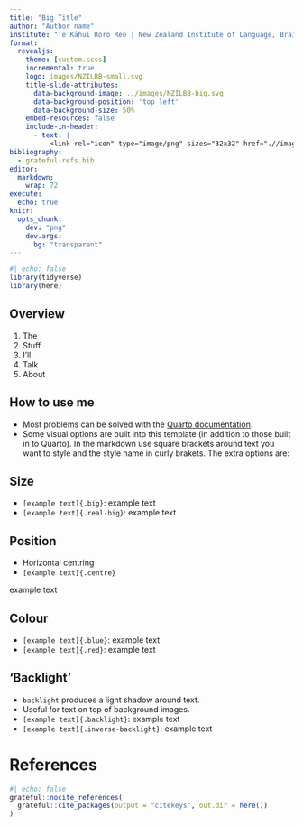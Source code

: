 ```yaml
---
title: "Big Title"
author: "Author name"
institute: "Te Kāhui Roro Reo | New Zealand Institute of Language, Brain and Behaviour <br/> Te Whare Wānanga o Waitaha | University of Canterbury"
format:
  revealjs:
    theme: [custom.scss]
    incremental: true
    logo: images/NZILBB-small.svg
    title-slide-attributes:
      data-background-image: ../images/NZILBB-big.svg
      data-background-position: 'top left'
      data-background-size: 50%
    embed-resources: false
    include-in-header:
      - text: |
          <link rel="icon" type="image/png" sizes="32x32" href=".//images/fav.png" />
bibliography: 
  - grateful-refs.bib
editor: 
  markdown: 
    wrap: 72
execute: 
  echo: true
knitr:
  opts_chunk: 
    dev: "png"
    dev.args: 
      bg: "transparent"
---
```


```r
#| echo: false
library(tidyverse)
library(here)
```


## Overview

1. The
2. Stuff
3. I'll
4. Talk
5. About

## How to use me

- Most problems can be solved with the 
  [Quarto documentation](https://quarto.org/docs/presentations/).
- Some visual options are built into this template (in addition to those built in to Quarto). In the markdown use square
brackets around text you want to style and the style name in curly brakets. The
extra options are:

## Size 

- `[example text]{.big}`: [example text]{.big}
- `[example text]{.real-big}`: [example text]{.real-big}
    
## Position

- Horizontal centring
- `[example text]{.centre}`

::: fragment
[example text]{.centre}
:::

## Colour

- `[example text]{.blue}`: [example text]{.blue}
- `[example text]{.red}`: [example text]{.red}

## 'Backlight'

- `backlight` produces a light shadow around text.
- Useful for text on top of background images.
- `[example text]{.backlight}`: [example text]{.backlight}
- `[example text]{.inverse-backlight}`: [example text]{.inverse-backlight}

# References

```r
#| echo: false
grateful::nocite_references(
  grateful::cite_packages(output = "citekeys", out.dir = here())
)
```


::: refs

:::
